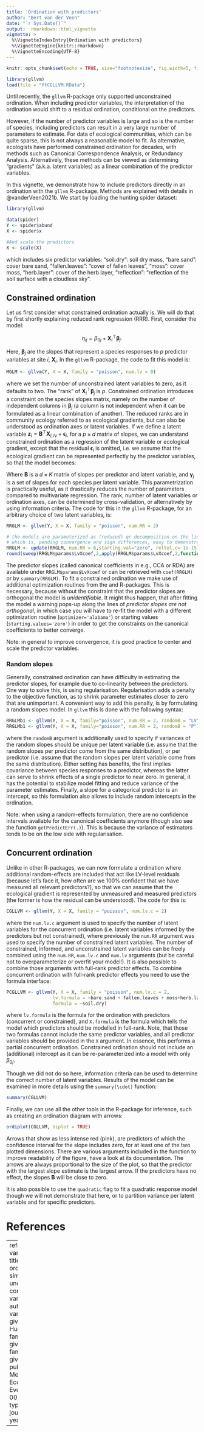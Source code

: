 ---
title: 'Ordination with predictors'
author: "Bert van der Veen"
date: "`r Sys.Date()`"
output:  rmarkdown::html_vignette
vignette: >
  %\VignetteIndexEntry{Ordination with predictors}
  %\VignetteEngine{knitr::rmarkdown}
  %\VignetteEncoding{UTF-8}
---

```{r setup, include=FALSE}
knitr::opts_chunk$set(echo = TRUE, size="footnotesize", fig.width=5, fig.height=5, fig.align="center",dev="png", code.frame = TRUE, warning = FALSE, fig.pos='H')
```


```{r, echo=FALSE, message=F, warning=F, result="hide"}
library(gllvm)
load(file = "ftCGLLVM.RData")
```

Until recently, the `gllvm` R-package only supported unconstrained ordination. When including predictor variables, the interpretation of the ordination would shift to a residual ordination, conditional on the predictors.

However, if the number of predictor variables is large and so is the number of species, including predictors can result in a very large number of parameters to estimate. For data of ecological communities, which can be quite sparse, this is not always a reasonable model to fit. As alternative, ecologists have performed constrained ordination for decades, with methods such as Canonical Correspondence Analysis, or Redundancy Analysis. Alternatively, these methods can be viewed as determining "gradients" (a.k.a. latent variables) as a linear combination of the predictor variables. 

In this vignette, we demonstrate how to include predictors directly in an ordination with the `gllvm` R-package. Methods are explained with details in @vanderVeen2021b. We start by loading the hunting spider dataset:

```{r data, eval=FALSE}
library(gllvm)

data(spider)
Y <- spider$abund
X <- spider$x

#And scale the predictors
X <- scale(X)
```
which includes six predictor variables: "soil.dry": soil dry mass, "bare.sand": cover bare sand, "fallen.leaves": "cover of fallen leaves", "moss": cover moss, "herb.layer": cover of the herb layer, "reflection": "reflection of the soil surface with a cloudless sky". 

## Constrained ordination
Let us first consider what constrained ordination actually is. We will do that by first shortly explaining reduced rank regression (RRR). First, consider the model:

$$
\eta_{ij} = \beta_{0j} + \boldsymbol{X}_i^\top\boldsymbol{\beta}_j.
$$

Here, $\boldsymbol{\beta}_j$ are the slopes that represent a species responses to $p$ predictor variables at site $i$, $\boldsymbol{X}_i$. In the `gllvm` R-package, the code to fit this model is:

```{r eval=FALSE}
MGLM <- gllvm(Y, X = X, family = "poisson", num.lv = 0)
```
where we set the number of unconstrained latent variables to zero, as it defaults to two. The "rank" of $\boldsymbol{X}_i^\top\boldsymbol{\beta}_j$ is $p$. Constrained ordination introduces a constraint on the species slopes matrix, namely on the number of independent columns in $\boldsymbol{\beta}_j$ (a column is not independent when it can be formulated as a linear combination of another). The reduced ranks are in community ecology referred to as ecological gradients, but can also be understood as ordination axes or latent variables. If we define a latent variable $\boldsymbol{z}_i = \boldsymbol{B}^\top\boldsymbol{X}_{i,lv} + \boldsymbol{\epsilon}_i$, for a $p\times d$ matrix of slopes, we can understand constrained ordination as a regression of the latent variable or ecological gradient, except that the residual $\boldsymbol{\epsilon}_i$ is omitted, i.e. we assume that the ecological gradient can be represented perfectly by the predictor variables, so that the model becomes:
\begin{equation}
\eta_{ij} = \beta_{0j} + \boldsymbol{X}_i^\top\boldsymbol{B}\boldsymbol{\gamma}_j.
\end{equation}

Where $\boldsymbol{B}$ is a $d \times K$ matrix of slopes per predictor and latent variable, and $\boldsymbol{\gamma}_j$ is a set of slopes for each species per latent variable. This parametrization is practically useful, as it drastically reduces the number of parameters compared to multivariate regression. The rank, number of latent variables or ordination axes, can be determined by cross-validation, or alternatively by using information criteria. The code for this in the `gllvm` R-package, for an arbitrary choice of two latent variables, is:

```{r eval=FALSE}
RRGLM <- gllvm(Y, X = X, family = "poisson", num.RR = 2)
```
```{r eval=F, echo=F}
# the models are parameterized as (reduced) qr decomposition on the link scale
# which is, pending convergence and sign differences, easy to demonstrate
RRGLM <- update(RRGLM, num.RR = 6,starting.val="zero", reltol.c= 1e-15)
round(sweep(RRGLM$params$LvXcoef,2,apply(RRGLM$params$LvXcoef,2,function(x)sqrt(sum(x^2))),"/"),5)==round(sweep(qr.Q(qr(RRGLM$params$LvXcoef%*%t(RRGLM$params$theta))),2,sign(diag(qr.R(qr(RRGLM$params$LvXcoef%*%t(RRGLM$params$theta))))),"*"),5)
```
The predictor slopes (called canonical coefficients in e.g., CCA or RDA) are available under `RRGLM$params$LvXcoef` or can be retrieved with `coef(RRGLM)` or by `summary(RRGLM)`. To fit a constrained ordination we make use of additional optimization routines from the \texttt{alabama} and \texttt{nloptr} R-packages. This is necessary, because without the constraint that the predictor slopes are orthogonal the model is *unidentifiable*. It might thus happen, that after fitting the model a warning pops-up along the lines of *predictor slopes are not orthogonal*, in which case you will have to re-fit the model with a different optimization routine (`optimizer='alabama'`) or starting values (`starting.values='zero'`) in order to get the constraints on the canonical coefficients to better converge.

Note: in general to improve convergence, it is good practice to center and scale the predictor variables. 

### Random slopes

Generally, constrained ordination can have difficulty in estimating the predictor slopes, for example due to co-linearity between the predictors. One way to solve this, is using regularisation. Regularisation adds a penalty to the objective function, as to shrink parameter estimates closer to zero that are unimportant. A convenient way to add this penalty, is by formulating a random slopes model. In `gllvm` this is done with the following syntax:

```{r eval=FALSE}
RRGLMb1 <- gllvm(Y, X = X, family="poisson", num.RR = 2, randomB = "LV")
RRGLMb1 <- gllvm(Y, X = X, family="poisson", num.RR = 2, randomB = "P")
```
where the `randomB` argument is additionally used to specify if variances of the random slopes should be unique per latent variable (i.e. assume that the random slopes per predictor come from the same distribution), or per predictor (i.e. assume that the random slopes per latent variable come from the same distribution). Either setting has benefits, the first implies covariance between species responses to a predictor, whereas the latter can serve to shrink effects of a single predictor to near zero. In general, it has the potential to stabilize model fitting and reduce variance of the parameter estimates. Finally, a slope for a categorical predictor is an intercept, so this formulation also allows to include random intercepts in the ordination.

Note: when using a random-effects formulation, there are no confidence intervals available for the canonical coefficients anymore (though also see the function `getPredictErr(.)`). This is because the variance of estimators tends to be on the low side with regularisation.

## Concurrent ordination

Unlike in other R-packages, we can now formulate a ordination where additional random-effects are included that act like LV-level residuals (because let's face it, how often are we 100% confident that we have measured all relevant predictors?), so that we can assume that the ecological gradient is represented by unmeasured and measured predictors (the former is how the residual can be understood). The code for this is:

```{r eval=FALSE}
CGLLVM <- gllvm(Y, X = X, family = "poisson", num.lv.c = 2)
```

where the `num.lv.c` argument is used to specify the number of latent variables for the concurrent ordination (i.e. latent variables informed by the predictors but not constrained), where previously the `num.RR` argument was used to specify the number of constrained latent variables. The number of constrained, informed, and unconstrained latent variables can be freely combined using the `num.RR`, `num.lv.c` and `num.lv` arguments (but be careful not to overparameterize or overfit your model!). It is also possible to combine those arguments with full-rank predictor effects. To combine concurrent ordination with full-rank predictor effects you need to use the formula interface:

```{r eval=FALSE}
PCGLLVM <- gllvm(Y, X = X, family = "poisson", num.lv.c = 2, 
                 lv.formula = ~bare.sand + fallen.leaves + moss+herb.layer + reflection, 
                 formula = ~soil.dry)
```
where `lv.formula` is the formula for the ordination with predictors (concurrent or constrained), and `X.formula` is the formula which tells the model which predictors should be modelled in full-rank. Note, that those two formulas cannot include the same predictor variables, and all predictor variables should be provided in the `X` argument. In essence, this performs a partial concurrent ordination. Constrained ordination should not include an (additional) intercept as it can be re-parameterized into a model with only $\beta_{0j}$.

Though we did not do so here, information criteria can be used to determine the correct number of latent variables. Results of the model can be examined in more details using the `summary(\cdot)` function:

```{r}
summary(CGLLVM)
```

Finally, we can use all the other tools in the \texttt{gllvm} R-package for inference, such as creating an ordination diagram with arrows:

```{r}
ordiplot(CGLLVM, biplot = TRUE)
```
Arrows that show as less intense red (pink), are predictors of which the confidence interval for the slope includes zero, for at least one of the two plotted dimensions. There are various arguments included in the function to improve readability of the figure, have a look at its documentation. The arrows are always proportional to the size of the plot, so that the predictor with the largest slope estimate is the largest arrow. If the predictors have no effect, the slopes $\boldsymbol{B}$ will be close to zero.

It is also possible to use the `quadratic` flag to fit a quadratic response model though we will not demonstrate that here, or to partition variance per latent variable and for specific predictors.

# References

---
references:
- id: vanderVeen2021b
  title: Concurrent ordination - simultaneous unconstrained and constrained latent variable modelling
  author: 
  - family: van der Veen
    given: B.
  - family: Hui
    given: F.K.C.
  - family: Hovstad
    given: K.A.
  - family: O'Hara
    given: R.B.
  publisher: Methods in Ecology and Evolution
  volume: 00
  page: 1-13
  type: article-journal
  issued:
    year: 2022

---
